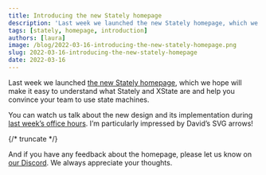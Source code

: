 ```yaml
---
title: Introducing the new Stately homepage
description: 'Last week we launched the new Stately homepage, which we hope will make it easy to understand what Stately and XState are and help you convince your team to use state machines.'
tags: [stately, homepage, introduction]
authors: [laura]
image: /blog/2022-03-16-introducing-the-new-stately-homepage.png
slug: 2022-03-16-introducing-the-new-stately-homepage
date: 2022-03-16
---
```


Last week we launched [the new Stately homepage](https://stately.ai), which we hope will make it easy to understand what Stately and XState are and help you convince your team to use state machines.

You can watch us talk about the new design and its implementation during [last week’s office hours](https://youtu.be/WoPCd4D--Gk?t=771). I’m particularly impressed by David’s SVG arrows!

{/* truncate */}

And if you have any feedback about the homepage, please let us know on [our Discord](https://discord.gg/xstate). We always appreciate your thoughts.
